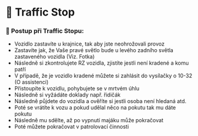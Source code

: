 # 🚗 Traffic Stop

### 👮 Postup při Traffic Stopu:

* Vozidlo zastavíte u krajnice, tak aby jste neohrožovali provoz
* Zastavíte jak, že Vaše pravé světlo bude u levého zadního světla zastaveného vozidla (Viz. Fotka)
* Následně si zkontrolujete RZ vozidla, zjistíte jestli není kradené a komu patří
* V případě, že je vozidlo kradené můžete si zahlásit do vysílačky o 10-32 (O assistenci)
* Přistoupíte k vozidlu, pohybujete se v mrtvém úhlu
* Následně si vyžádáte doklady např. řidičák
* Následně půjdete do vozidla a ověříte si jestli osoba není hledaná atd.
* Poté se vrátíte k vozu a pokud udělal něco na pokutu tak mu dáte pokutu
* Následně mu sdělte, až po vypnutí majáku může pokračovat
* Poté můžete pokračovat v patrolovací činnosti